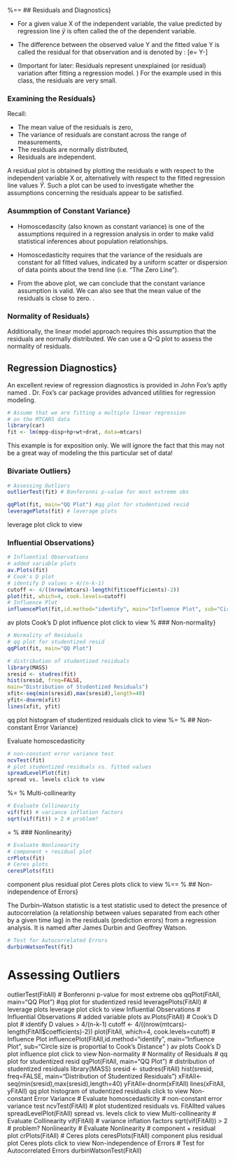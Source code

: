
%==
## Residuals and Diagnostics}

* For a given value X of the independent variable, the value predicted by regression line $\hat{y}$ is often called the \textbf{fitted
value} of the dependent variable. 
* The difference between the observed value Y and the fitted value Y
is called the residual for that observation and is denoted by \textbf{e}:
\[e= Y-\hat{Y}\]

* (Important for later: Residuals represent unexplained (or residual) variation after fitting a regression
model. )
For the example used in this class, the residuals are very small.



### Examining the Residuals}

Recall: 

* The mean value of the residuals is zero,
* The variance of residuals are constant across the range of measurements,
* The residuals are normally distributed,
* Residuals are independent.

 
A residual plot is obtained by plotting the residuals e with respect to the independent variable X or,
alternatively with respect to the fitted regression line values $\hat{Y}$. Such a plot can be used to
investigate whether the assumptions concerning the residuals appear to be satisfied.

### Asummption of Constant Variance}

* Homoscedascity (also known as constant variance) is one of the assumptions required in a
regression analysis in order to make valid statistical inferences about population relationships.

* Homoscedasticity requires that the variance of the residuals are constant for all fitted values,
indicated by a uniform scatter or dispersion of data points about the trend line (i.e. "The Zero Line").
* From the above plot, we can conclude that the constant variance assumption is valid. We can also
see that the mean value of the residuals is close to zero. \textit{(Theoretically it is precisely zero)}.


\begin{figure}
\centering
\includegraphics[width=1.1\linewidth]{ResidPlot1}
\end{figure}

### Normality of Residuals}
Additionally, the linear model approach requires this assumption that the residuals are normally
distributed. We can use a Q-Q plot to assess the normality of residuals.
\begin{figure}
\centering
\includegraphics[width=1.1\linewidth]{ResidPlot2}
\end{figure}

<p>
## Regression Diagnostics}

An excellent review of regression diagnostics is provided in John Fox's aptly named \textbf{Overview of Regression Diagnostics}. Dr. Fox's car package provides advanced utilities for regression modeling.

```r
# Assume that we are fitting a multiple linear regression
# on the MTCARS data
library(car)
fit <- lm(mpg~disp+hp+wt+drat, data=mtcars)
```


This example is for exposition only. We will ignore the fact that this may not be a great way of modeling the this particular set of data!

### Bivariate Outliers}


```r
# Assessing Outliers
outlierTest(fit) # Bonferonni p-value for most extreme obs

```


```r
qqPlot(fit, main="QQ Plot") #qq plot for studentized resid 
leveragePlots(fit) # leverage plots
```

leverage plot click to view

### Influential Observations}


```r
# Influential Observations
# added variable plots 
av.Plots(fit)
# Cook's D plot
# identify D values > 4/(n-k-1) 
cutoff <- 4/((nrow(mtcars)-length(fit$coefficients)-2)) 
plot(fit, which=4, cook.levels=cutoff)
# Influence Plot 
influencePlot(fit,id.method="identify", main="Influence Plot", sub="Circle size is proportial to Cook's Distance" )
```

av plots Cook's D plot influence plot click to view
 %
### Non-normality}

```r
# Normality of Residuals
# qq plot for studentized resid
qqPlot(fit, main="QQ Plot")

# distribution of studentized residuals
library(MASS)
sresid <- studres(fit) 
hist(sresid, freq=FALSE, 
main="Distribution of Studentized Residuals")
xfit<-seq(min(sresid),max(sresid),length=40) 
yfit<-dnorm(xfit) 
lines(xfit, yfit)
```

qq plot histogram of studentized residuals click to view
%= %
## Non-constant Error Variance}

Evaluate homoscedasticity

```r
# non-constant error variance test
ncvTest(fit)
# plot studentized residuals vs. fitted values 
spreadLevelPlot(fit)
spread vs. levels click to view
```

%= %
Multi-collinearity

```r
# Evaluate Collinearity
vif(fit) # variance inflation factors 
sqrt(vif(fit)) > 2 # problem?
```

= %
### Nonlinearity}

```r
# Evaluate Nonlinearity
# component + residual plot 
crPlots(fit)
# Ceres plots 
ceresPlots(fit)
```

component plus residual plot Ceres plots click to view
%== %
## Non-independence of Errors}

The Durbin–Watson statistic is a test statistic used to detect the presence of autocorrelation (a relationship between values separated from each other by a given time lag) in the residuals (prediction errors) from a regression analysis. It is named after James Durbin and Geoffrey Watson.

```r
# Test for Autocorrelated Errors
durbinWatsonTest(fit)
```



# Assessing Outliers
outlierTest(FitAll) # Bonferonni p-value for most extreme obs
qqPlot(FitAll, main="QQ Plot") #qq plot for studentized resid 
leveragePlots(FitAll) # leverage plots
leverage plot click to view
Influential Observations
# Influential Observations
# added variable plots 
av.Plots(FitAll)
# Cook's D plot
# identify D values > 4/(n-k-1) 
cutoff <- 4/((nrow(mtcars)-length(FitAll$coefficients)-2)) 
plot(FitAll, which=4, cook.levels=cutoff)
# Influence Plot 
influencePlot(FitAll,id.method="identify", main="Influence Plot", sub="Circle size is proportial to Cook's Distance" )
av plots Cook's D plot influence plot click to view
Non-normality
# Normality of Residuals
# qq plot for studentized resid
qqPlot(FitAll, main="QQ Plot")
# distribution of studentized residuals
library(MASS)
sresid <- studres(FitAll) 
hist(sresid, freq=FALSE, 
main="Distribution of Studentized Residuals")
xFitAll<-seq(min(sresid),max(sresid),length=40) 
yFitAll<-dnorm(xFitAll) 
lines(xFitAll, yFitAll)
qq plot histogram of studentized residuals click to view
Non-constant Error Variance
# Evaluate homoscedasticity
# non-constant error variance test
ncvTest(FitAll)
# plot studentized residuals vs. FitAllted values 
spreadLevelPlot(FitAll)
spread vs. levels click to view
Multi-collinearity
# Evaluate Collinearity
vif(FitAll) # variance inflation factors 
sqrt(vif(FitAll)) > 2 # problem?
Nonlinearity
# Evaluate Nonlinearity
# component + residual plot 
crPlots(FitAll)
# Ceres plots 
ceresPlots(FitAll)
component plus residual plot Ceres plots click to view
Non-independence of Errors
# Test for Autocorrelated Errors
durbinWatsonTest(FitAll)
